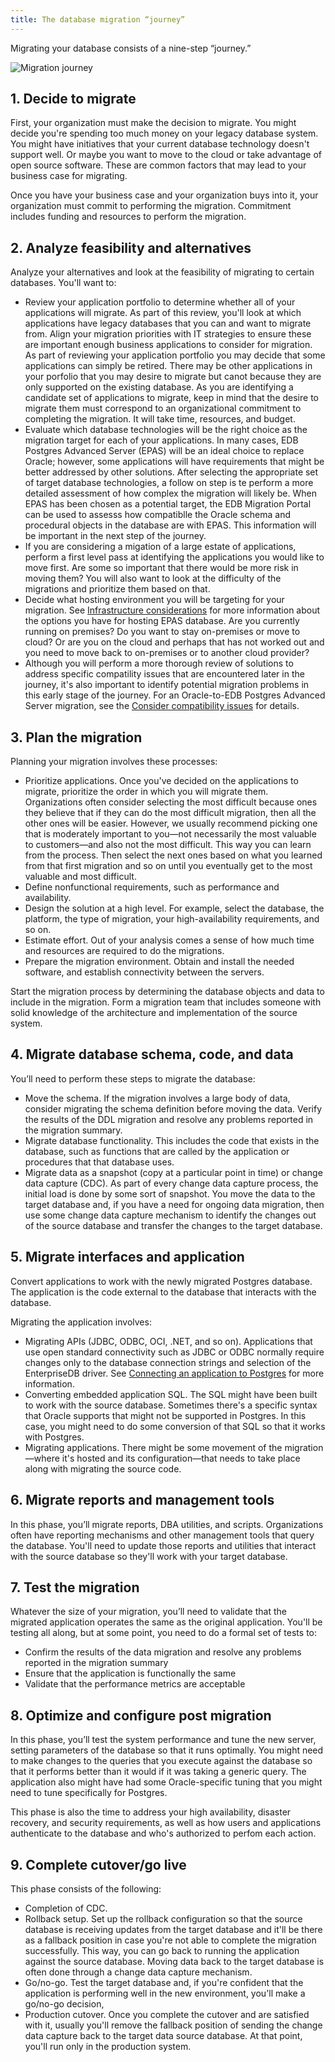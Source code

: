 ```yaml
---
title: The database migration “journey”
---
```


Migrating your database consists of a nine-step “journey.”

![Migration journey](images/journey.png)

## 1. Decide to migrate

First, your organization must make the decision to migrate. You might decide you're spending too much money on your legacy database system. You might have initiatives that your current database technology doesn't support well. Or maybe you want to move to the cloud or take advantage of open source software. These are common factors that may lead to your business case for migrating.

Once you have your business case and your organization buys into it, your organization must commit to performing the migration. Commitment includes funding and resources to perform the migration.

## 2. Analyze feasibility and alternatives

Analyze your alternatives and look at the feasibility of migrating to certain databases. You'll want to:

-  Review your application portfolio to determine whether all of your applications will migrate. As part of this review, you'll look at which applications have legacy databases that you can and want to migrate from. Align your migration priorities with IT strategies to ensure these are important enough business applications to consider for migration.  As part of reviewing your application portfolio you may decide that some applications can simply be retired. There may be other applications in your porfolio that you may desire to migrate but canot because they are only supported on the existing database. As you are identifying a candidate set of applications to migrate, keep in mind that the desire to migrate them must correspond to an organizational commitment to completing the migration. It will take time, resources, and budget. 
-  Evaluate which database technologies will be the right choice as the migration target for each of your applications.  In many cases, EDB Postgres Advanced Server (EPAS) will be an ideal choice to replace Oracle; however, some applications will have requirements that might be better addressed by other solutions.  After selecting the appropriate set of target database technologies, a follow on step is te perform a more detailed assessment of how complex the migration will likely be.  When EPAS has been chosen as a potential target, the EDB Migration Portal can be used to assesss how compatiblle the Oracle schema and procedural objects in the database are with EPAS.  This information will be important in the next step of the journey.
-  If you are considering a migation of a large estate of applications, perform a first level pass at identifying the applications you would like to move first.  Are some so important that there would be more risk in moving them? You will also want to look at the difficulty of the migrations and prioritize them based on that. 
-  Decide what hosting environment you will be targeting for your migration.  See [Infrastructure considerations](factors_to_consider/#infrastructure-considerations) for more information about the options you have for hosting EPAS database. Are you currently running on premises? Do you want to stay on-premises or move to cloud? Or are you on the cloud and perhaps that has not worked out and you need to move back to on-premises or to another cloud provider?
-  Although you will perform a more thorough review of solutions to address specific compatility issues that are encountered later in the journey, it's also important to identify potential migration problems in this early stage of the journey. For an Oracle-to-EDB Postgres Advanced Server migration, see the [Consider compatibility issues](consider_compatibility) for details.

## 3. Plan the migration

Planning your migration involves these processes:

-  Prioritize applications. Once you've decided on the applications to migrate, prioritize the order in which you will migrate them. Organizations often consider selecting the most difficult because ones they believe that if they can do the most difficult migration, then all the other ones will be easier. However, we usually recommend picking one that is moderately important to you&mdash;not necessarily the most valuable to customers&mdash;and also not the most difficult. This way you can learn from the process. Then select the next ones based on what you learned from that first migration and so on until you eventually get to the most valuable and most difficult.
-  Define nonfunctional requirements, such as performance and availability.
-  Design the solution at a high level. For example, select the database, the platform, the type of migration, your high-availability requirements, and so on.
-  Estimate effort. Out of your analysis comes a sense of how much time and resources are required to do the migrations.
-  Prepare the migration environment. Obtain and install the needed software, and establish connectivity between the servers.

Start the migration process by determining the database objects and data to include in the migration. Form a migration team that includes someone with solid knowledge of the architecture and implementation of the source system.

## 4. Migrate database schema, code, and data

You’ll need to perform these steps to migrate the database:

-  Move the schema. If the migration involves a large body of data, consider migrating the schema definition before moving the data. Verify the results of the DDL migration and resolve any problems reported in the migration summary.
-  Migrate database functionality. This includes the code that exists in the database, such as functions that are called by the application or procedures that that database uses.
-  Migrate data as a snapshot (copy at a particular point in time) or change data capture (CDC). As part of every change data capture process, the initial load is done by some sort of snapshot. You move the data to the target database and, if you have a need for ongoing data migration, then use some change data capture mechanism to identify the changes out of the source database and transfer the changes to the target database.

## 5. Migrate interfaces and application

Convert applications to work with the newly migrated Postgres database. The application is the code external to the database that interacts with the database. 

Migrating the application involves:

-  Migrating APIs (JDBC, ODBC, OCI, .NET, and so on). Applications that use open standard connectivity such as JDBC or ODBC normally require changes only to the database connection strings and selection of the EnterpriseDB driver. See [Connecting an application to Postgres](../migration_toolkit/latest/03_migration_methodology/#connecting_application_postgres) for more information.
-  Converting embedded application SQL. The SQL might have been built to work with the source database. Sometimes there's a specific syntax that Oracle supports that might not be supported in Postgres. In this case, you might need to do some conversion of that SQL so that it works with Postgres.
-  Migrating applications. There might be some movement of the migration&mdash;where it's hosted and its configuration&mdash;that needs to take place along with migrating the source code.

## 6. Migrate reports and management tools

In this phase, you’ll migrate reports, DBA utilities, and scripts. Organizations often have reporting mechanisms and other management tools that query the database. You'll need to update those reports and utilities that interact with the source database so they'll work with your target database.

## 7. Test the migration

Whatever the size of your migration, you’ll need to validate that the migrated application operates the same as the original application. You'll be testing all along, but at some point, you need to do a formal set of tests to:

 -  Confirm the results of the data migration and resolve any problems reported in the migration summary
 -  Ensure that the application is functionally the same
 -  Validate that the performance metrics are acceptable

## 8. Optimize and configure post migration

In this phase, you’ll test the system performance and tune the new server, setting parameters of the database so that it runs optimally. You might need to make changes to the queries that you execute against the database so that it performs better than it would if it was taking a generic query. The application also might have had some Oracle-specific tuning that you might need to tune specifically for Postgres.

This phase is also the time to address your high availability, disaster recovery, and security requirements, as well as how users and applications authenticate to the database and who's authorized to perfom each action.

## 9. Complete cutover/go live

This phase consists of the following:

-  Completion of CDC.
-  Rollback setup. Set up the rollback configuration so that the source database is receiving updates from the target database and it'll be there as a fallback position in case you're not able to complete the migration successfully. This way, you can go back to running the application against the source database. Moving data back to the target database is often done through a change data capture mechanism.
-  Go/no-go. Test the target database and, if you're confident that the application is performing well in the new environment, you'll make a go/no-go decision, 
-  Production cutover. Once you complete the cutover and are satisfied with it, usually you'll remove the fallback position of sending the change data capture back to the target data source database. At that point, you'll run only in the production system.
